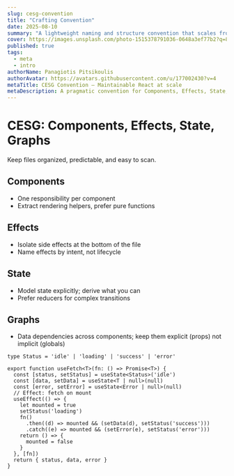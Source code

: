 ```yaml
---
slug: cesg-convention
title: "Crafting Convention"
date: 2025-08-10
summary: "A lightweight naming and structure convention that scales from prototypes to products."
cover: https://images.unsplash.com/photo-1515378791036-0648a3ef77b2?q=80&w=1400&auto=format&fit=crop
published: true
tags:
  - meta
  - intro
authorName: Panagiotis Pitsikoulis
authorAvatar: https://avatars.githubusercontent.com/u/177002430?v=4
metaTitle: CESG Convention — Maintainable React at scale
metaDescription: A pragmatic convention for Components, Effects, State, and Graphs to keep React codebases tidy.
---
```


# CESG: Components, Effects, State, Graphs

Keep files organized, predictable, and easy to scan.

## Components
- One responsibility per component
- Extract rendering helpers, prefer pure functions

## Effects
- Isolate side effects at the bottom of the file
- Name effects by intent, not lifecycle

## State
- Model state explicitly; derive what you can
- Prefer reducers for complex transitions

## Graphs
- Data dependencies across components; keep them explicit (props) not implicit (globals)

```tsx
type Status = 'idle' | 'loading' | 'success' | 'error'

export function useFetch<T>(fn: () => Promise<T>) {
  const [status, setStatus] = useState<Status>('idle')
  const [data, setData] = useState<T | null>(null)
  const [error, setError] = useState<Error | null>(null)
  // Effect: fetch on mount
  useEffect(() => {
    let mounted = true
    setStatus('loading')
    fn()
      .then((d) => mounted && (setData(d), setStatus('success')))
      .catch((e) => mounted && (setError(e), setStatus('error')))
    return () => {
      mounted = false
    }
  }, [fn])
  return { status, data, error }
}
```
